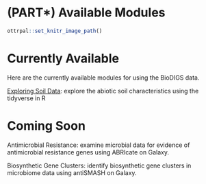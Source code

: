 # (PART\*) Available Modules {-}


```r
ottrpal::set_knitr_image_path()
```

# Currently Available

Here are the currently available modules for using the BioDIGS data.

[Exploring Soil Data](https://hutchdatascience.org/GDSCN_BioDIGS_Soil/): explore the abiotic soil characteristics using the tidyverse in R

# Coming Soon

Antimicrobial Resistance: examine microbial data for evidence of antimicrobial resistance genes using ABRIcate on Galaxy. 

Biosynthetic Gene Clusters: identify biosynthetic gene clusters in microbiome data using antiSMASH on Galaxy.